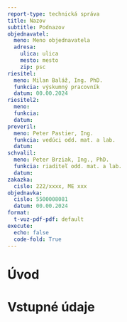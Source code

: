 ```yaml
---
report-type: technická správa
title: Nazov
subtitle: Podnazov
objednavatel:
  meno: Meno objednavatela
  adresa:
    ulica: ulica
    mesto: mesto
    zip: psc
riesitel:
  meno: Milan Baláž, Ing. PhD.
  funkcia: výskumný pracovník
  datum: 00.00.2024
riesitel2:
  meno:
  funkcia:
  datum:
preveril:
  meno: Peter Pastier, Ing.
  funkcia: vedúci odd. mat. a lab.
  datum:
schvalil:
  meno: Peter Brziak, Ing., PhD.
  funkcia: riaditeľ odd. mat. a lab.
  datum:
zakazka:
  cislo: 222/xxxx, ME xxx
objednavka:
  cislo: 5500008081
  datum: 00.00.2024
format:
  t-vuz-pdf-pdf: default
execute:
  echo: false
  code-fold: True
---
```


# Úvod

# Vstupné údaje

